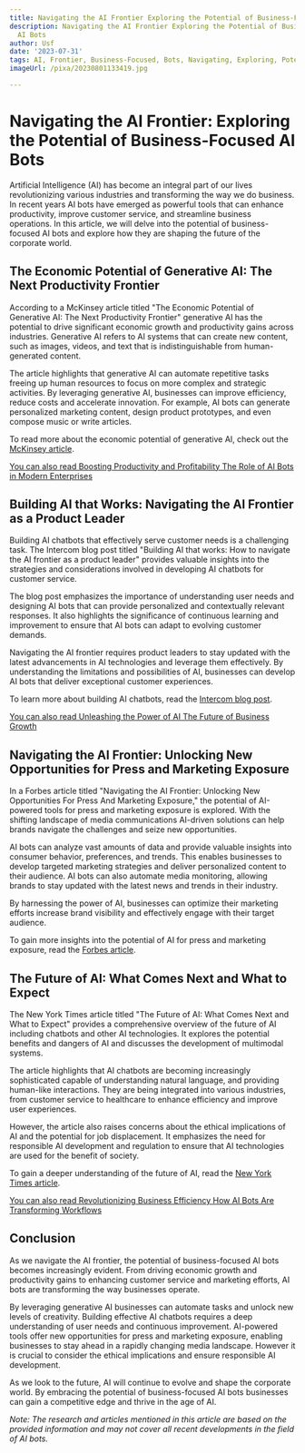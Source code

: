 ```yaml
---
title: Navigating the AI Frontier Exploring the Potential of Business-Focused AI Bots
description: Navigating the AI Frontier Exploring the Potential of Business-Focused
  AI Bots
author: Usf
date: '2023-07-31'
tags: AI, Frontier, Business-Focused, Bots, Navigating, Exploring, Potential
imageUrl: /pixa/20230801133419.jpg

---
```

# Navigating the AI Frontier: Exploring the Potential of Business-Focused AI Bots

Artificial Intelligence (AI) has become an integral part  of our lives revolutionizing various industries and transforming the  way we do business. In recent years AI  bots have emerged as powerful tools  that can enhance productivity, improve customer service, and streamline business operations. In this article,  we will  delve into the potential of business-focused AI bots and explore how they are shaping the future of  the corporate world.

## The Economic Potential of Generative AI: The Next Productivity Frontier

According to  a  McKinsey article titled "The Economic Potential of Generative AI: The Next Productivity Frontier" generative AI has the  potential to  drive significant economic growth  and productivity gains across industries. Generative AI refers to AI systems that can create new content, such as images, videos, and text that is indistinguishable from human-generated content.

The article highlights that generative AI  can  automate repetitive tasks freeing up human resources to focus  on more complex and strategic activities.  By leveraging generative AI,  businesses can  improve efficiency, reduce costs and accelerate  innovation.  For example, AI bots can generate personalized marketing content, design product prototypes, and even compose music or write articles.

To read more  about the economic potential of generative AI, check out the [McKinsey article](https://www.mckinsey.com/capabilities/mckinsey-digital/our-insights/the-economic-potential-of-generative-ai-the-next-productivity-frontier).

[You can also read Boosting Productivity  and Profitability The Role  of AI Bots in Modern Enterprises](Boosting%20Productivity%20and%20Profitability%20The%20Role%20of%20AI%20Bots%20in%20Modern%20Enterprises)


## Building AI that Works: Navigating the AI Frontier as a Product Leader

Building AI chatbots that effectively serve customer needs is  a challenging task. The Intercom blog post titled "Building AI  that works: How to navigate the AI frontier as a product leader" provides valuable insights into the strategies and  considerations involved in developing AI chatbots  for customer service.

The blog  post emphasizes the  importance of understanding user needs and  designing AI bots that can provide personalized and contextually  relevant responses. It also highlights  the significance of continuous  learning and improvement to ensure that AI bots can adapt to evolving customer demands.

Navigating the AI frontier requires product  leaders to stay updated with the latest  advancements in AI technologies  and leverage them effectively. By understanding the limitations and possibilities of AI, businesses can develop AI bots that deliver exceptional  customer experiences.

To learn more about building  AI chatbots, read the [Intercom blog post](https://www.intercom.com/blog/videos/building-fin-ai-chatbot-for-customer-service/).

[You  can also read Unleashing the Power of AI The Future of Business Growth](Unleashing%20the%20Power%20of%20AI%20The%20Future%20of%20Business%20Growth)


## Navigating the AI Frontier: Unlocking New Opportunities for Press  and Marketing  Exposure

In a Forbes article titled "Navigating the AI Frontier: Unlocking New Opportunities For Press And Marketing Exposure," the potential  of AI-powered tools for  press and marketing exposure is explored. With  the  shifting  landscape of media communications AI-driven  solutions can help brands navigate the  challenges and seize new opportunities.

AI bots can analyze vast amounts of  data and  provide valuable insights into  consumer behavior, preferences, and trends. This enables businesses to develop targeted marketing strategies and deliver personalized content to  their audience. AI  bots can also automate media monitoring, allowing brands to stay updated with the latest news and trends in their industry.

By harnessing the power of AI, businesses can optimize their marketing  efforts increase  brand visibility and effectively engage with their target audience.

To gain  more insights into the potential of AI for press and marketing exposure, read the  [Forbes  article](https://www.forbes.com/sites/forbesbusinesscouncil/2023/06/16/navigating-the-ai-frontier-unlocking-new-opportunities-for-press-and-marketing-exposure/?sh=24a1e483688e).

## The Future of AI: What Comes Next and What to Expect

The New York Times article titled "The Future of AI: What Comes Next and What to Expect" provides a comprehensive overview of the future of AI  including chatbots and  other AI technologies. It explores the potential benefits and dangers  of AI  and discusses the development of multimodal systems.

The article highlights  that AI chatbots are becoming increasingly sophisticated capable of understanding natural language, and providing human-like interactions. They are  being integrated into various industries, from customer service to healthcare to enhance efficiency and improve user experiences.

However,  the article also raises concerns about the ethical implications of AI  and the potential  for job displacement. It emphasizes the need for responsible AI  development and regulation to ensure that AI technologies are used for the benefit of society.

To gain a deeper understanding of  the future of AI, read the [New York Times article](https://www.nytimes.com/2023/03/31/technology/ai-chatbots-benefits-dangers.html).

[You can also read Revolutionizing Business Efficiency How AI Bots Are Transforming Workflows](Revolutionizing%20Business%20Efficiency%20How%20AI%20Bots%20Are%20Transforming%20Workflows)


## Conclusion

As we navigate the AI frontier, the potential of business-focused AI bots becomes increasingly evident. From driving economic growth and productivity gains to enhancing customer service  and marketing efforts, AI bots are  transforming  the way businesses operate.

By leveraging generative AI businesses can automate tasks  and unlock new  levels of creativity. Building effective AI  chatbots requires a deep understanding of user needs and continuous improvement. AI-powered tools offer new opportunities for  press and marketing exposure, enabling businesses to stay ahead in a rapidly  changing media landscape. However it is crucial to consider the ethical implications and ensure responsible AI development.

As we look  to the future, AI will continue to evolve and shape the corporate  world. By embracing the  potential of business-focused AI bots businesses can gain  a  competitive edge and thrive in the  age of  AI.

*Note: The research and articles mentioned in this article are based on the provided information  and may not cover all recent developments in the field of AI bots.*